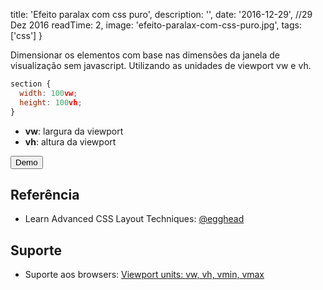 
  title: 'Efeito paralax com css puro',
  description: '',
  date: '2016-12-29', //29 Dez 2016
  readTime: 2,
  image: 'efeito-paralax-com-css-puro.jpg',
  tags: ['css']
}


Dimensionar os elementos com base nas dimensões da janela de visualização sem javascript. Utilizando as unidades de viewport vw e vh.

```js
section {
  width: 100vw;
  height: 100vh;
}
```

- **vw**: largura da viewport
- **vh**: altura da viewport

<!-- Code/Demo -->
<Button href="http://airtonvancin.com/paralax-com-css-puro/">Demo</Button>

## Referência ##

- Learn Advanced CSS Layout Techniques: [@egghead](https://egghead.io/lessons/css-dynamically-size-elements-with-pure-css)

## Suporte ##

- Suporte aos browsers: [Viewport units: vw, vh, vmin, vmax](http://caniuse.com/#search=vw)
